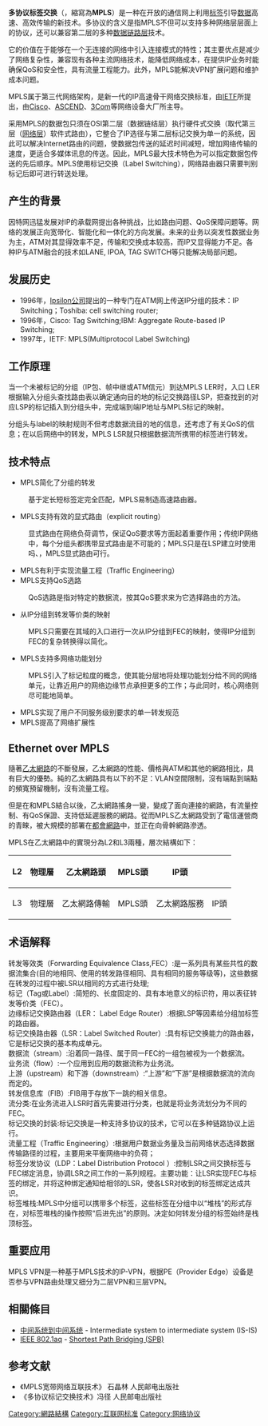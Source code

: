 {{no footnotes|time=2015-05-19T15:36:20+00:00}}
{{refimprove|time=2015-05-19T15:36:20+00:00}}
{{noteTA
|G1=IT
}}
'''多协议标签交换'''（{{lang-en|Multi-Protocol Label Switching}}，縮寫為'''MPLS'''）是一种在开放的通信网上利用[[标签|标签]]引导[[数据|数据]]高速、高效传输的新技术。多协议的含义是指MPLS不但可以支持多种网络层层面上的协议，还可以兼容第二层的多种[[数据链路层|数据链路层]]技术。

它的价值在于能够在一个无连接的网络中引入连接模式的特性；其主要优点是减少了网络复杂性，兼容现有各种主流网络技术，能降低网络成本，在提供IP业务时能确保QoS和安全性，具有流量工程能力。此外，MPLS能解决VPN扩展问题和维护成本问题。

MPLS属于第三代网络架构，是新一代的IP高速骨干网络交换标准，由[[IETF|IETF]]所提出，由[[Cisco|Cisco]]、[[ASCEND|ASCEND]]、[[3Com|3Com]]等网络设备大厂所主导。 

采用MPLS的数据包只须在OSI第二层（数据链结层）执行硬件式交换（取代第三层（[[网络层|网络层]]）软件式路由），它整合了IP选径与第二层标记交换为单一的系统，因此可以解决Internet路由的问题，使数据包传送的延迟时间减短，增加网络传输的速度，更适合多媒体讯息的传送。因此，MPLS最大技术特色为可以指定数据包传送的先后顺序。MPLS使用标记交换（Label Switching），网络路由器只需要判别标记后即可进行转送处理。

== 产生的背景 ==
因特网迅猛发展对IP的承载网提出各种挑战，比如路由问题、QoS保障问题等。网络的发展正向宽带化、智能化和一体化的方向发展。未来的业务以突发性数据业务为主，ATM对其显得效率不足，传输和交换成本较高，而IP又显得能力不足。各种IP与ATM融合的技术如LANE, IPOA, TAG SWITCH等只能解决局部问题。

== 发展历史 ==
* 1996年，[[Ipsilon公司|Ipsilon公司]]提出的一种专门在ATM网上传送IP分组的技术：IP Switching；Toshiba: cell switching router;
* 1996年，Cisco: Tag Switching;IBM: Aggregate Route-based IP Switching;
* 1997年，IETF: MPLS(Multiprotocol Label Switching)

== 工作原理 ==

当一个未被标记的分组（IP包、帧中继或ATM信元）到达MPLS LER时，入口 LER根据输入分组头查找路由表以确定通向目的地的标记交换路径LSP，把查找到的对应LSP的标记插入到分组头中，完成端到端IP地址与MPLS标记的映射。 

分组头与label的映射规则不但考虑数据流目的地的信息，还考虑了有关QoS的信息；在以后网络中的转发，MPLS LSR就只根据数据流所携带的标签进行转发。

== 技术特点 ==
* MPLS简化了分组的转发
:基于定长短标签定完全匹配，MPLS易制造高速路由器。
* MPLS支持有效的显式路由（explicit routing）
:显式路由在网络负荷调节，保证QoS要求等方面起着重要作用；传统IP网络中，每个分组头都携带显式路由是不可能的；MPLS只是在LSP建立时使用吗、，MPLS显式路由可行。
* MPLS有利于实现流量工程（Traffic Engineering）
* MPLS支持QoS选路
:QoS选路是指对特定的数据流，按其QoS要求来为它选择路由的方法。
* 从IP分组到转发等价类的映射
:MPLS只需要在其域的入口进行一次从IP分组到FEC的映射，使得IP分组到FEC的复杂转换得以简化。
* MPLS支持多网络功能划分
:MPLS引入了标记粒度的概念，使其能分层地将处理功能划分给不同的网络单元，让靠近用户的网络边缘节点承担更多的工作；与此同时，核心网络则尽可能地简单。 
* MPLS实现了用户不同服务级别要求的单一转发规范
* MPLS提高了网络扩展性
 
== Ethernet over MPLS ==
隨著[[乙太網路|乙太網路]]的不斷發展，乙太網路的性能、價格與ATM和其他的網路相比，具有巨大的優勢。純的乙太網路具有以下的不足：VLAN空間限制，沒有端點到端點的頻寬預留機制，沒有流量工程。

但是在和MPLS結合以後，乙太網路搖身一變，變成了面向連接的網路，有流量控制、有QoS保證、支持低延遲服務的網路。從而MPLS乙太網路受到了電信運營商的青睞，被大規模的部署在[[都會網路|都會網路]]中，並正在向骨幹網路滲透。

MPLS在乙太網路中的實現分為L2和L3兩種，層次結構如下：
{| class="wikitable"
!L2
|物理層
|乙太網路頭
|MPLS頭
|IP頭
|
|-
!L3
|物理層
|乙太網路傳輸
|MPLS頭
|乙太網路服務
|IP頭
|}

== 术语解释 ==
;转发等效类（Forwarding Equivalence Class,FEC）:是一系列具有某些共性的数据流集合(目的地相同、使用的转发路径相同、具有相同的服务等级等)，这些数据在转发的过程中被LSR以相同的方式进行处理;
;标记（Tag或Label）:简短的、长度固定的、具有本地意义的标识符，用以表征转发等价类（FEC）。
;边缘标记交换路由器（LER： Label Edge Router）:根据LSP等因素给分组加标签的路由器。
;标记交换路由器（LSR：Label Switched Router）:具有标记交换能力的路由器，它是标记交换的基本构成单元。
;数据流（stream）:沿着同一路径、属于同一FEC的一组包被视为一个数据流。
;业务流（flow）:一个应用到应用的数据流称为业务流。
;上游（upstream）和下游（downstream）:“上游”和“下游”是根据数据流的流向而定的。
;转发信息库（FIB）:FIB用于存放下一跳的相关信息。
;流分类:在业务流进入LSR时首先需要进行分类，也就是将业务流划分为不同的FEC。
;标记交换的封装:标记交换是一种支持多协议的技术，它可以在多种链路协议上运行。
;流量工程（Traffic Engineering）:根据用户数据业务量及当前网络状态选择数据传输路径的过程，主要用来平衡网络中的负荷；
;标签分发协议（LDP：Label Distribution Protocol ）:控制LSR之间交换标签与FEC绑定消息，协调LSR之间工作的一系列规程。主要功能：让LSR实现FEC与标签的绑定，并将这种绑定通知给相邻的LSR，使各LSR对收到的标签绑定达成共识。
;标签堆栈:MPLS中分组可以携带多个标签，这些标签在分组中以“堆栈”的形式存在，对标签堆栈的操作按照“后进先出”的原则。决定如何转发分组的标签始终是栈顶标签。

== 重要应用 ==
MPLS VPN是一种基于MPLS技术的IP-VPN，根据PE（Provider Edge）设备是否参与VPN路由处理又细分为二层VPN和三层VPN。

== 相關條目 ==
* [[中间系统到中间系统|中间系统到中间系统]] - Intermediate system to intermediate system (IS-IS)
* [[IEEE_802.1aq|IEEE 802.1aq]] - [[Shortest_Path_Bridging|Shortest Path Bridging (SPB)]]

== 参考文献 ==
* 《MPLS宽带网络互联技术》 石晶林 人民邮电出版社
* 《多协议标记交换技术》冯径 人民邮电出版社

[[Category:網路結構|Category:網路結構]]
[[Category:互联网标准|Category:互联网标准]]
[[Category:网络协议|Category:网络协议]]